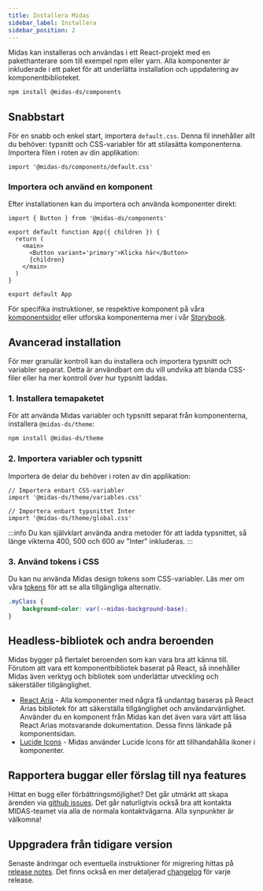 ```yaml
---
title: Installera Midas
sidebar_label: Installera
sidebar_position: 2
---
```


Midas kan installeras och användas i ett React-projekt med en pakethanterare som till exempel npm eller yarn.
Alla komponenter är inkluderade i ett paket för att underlätta installation och uppdatering av komponentbiblioteket.

```bash npm2yarn
npm install @midas-ds/components
```

## Snabbstart

För en snabb och enkel start, importera `default.css`. Denna fil innehåller allt du behöver: typsnitt och CSS-variabler för att stilasätta komponenterna. Importera filen i roten av din applikation:

```tsx title="main.tsx"
import '@midas-ds/components/default.css'
```

### Importera och använd en komponent

Efter installationen kan du importera och använda komponenter direkt:

```tsx {1,6} title="App.tsx"
import { Button } from '@midas-ds/components'

export default function App({ children }) {
  return (
    <main>
      <Button variant='primary'>Klicka här</Button>
      {children}
    </main>
  )
}

export default App
```

För specifika instruktioner, se respektive komponent på våra [komponentsidor](/components/accordion) eller
utforska komponenterna mer i vår [Storybook](https://designsystem.migrationsverket.se/storybook/).

## Avancerad installation

För mer granulär kontroll kan du installera och importera typsnitt och variabler separat. Detta är användbart om du vill
undvika att blanda CSS-filer eller ha mer kontroll över hur typsnitt laddas.

### 1. Installera temapaketet

För att använda Midas variabler och typsnitt separat från komponenterna, installera `@midas-ds/theme`:

```bash npm2yarn
npm install @midas-ds/theme
```

### 2. Importera variabler och typsnitt

Importera de delar du behöver i roten av din applikation:

```tsx title="main.tsx"
// Importera enbart CSS-variabler
import '@midas-ds/theme/variables.css'

// Importera enbart typsnittet Inter
import '@midas-ds/theme/global.css'
```
:::info
Du kan självklart använda andra metoder för att ladda typsnittet, så länge vikterna 400, 500 och 600 av "Inter" inkluderas.
:::

### 3. Använd tokens i CSS

Du kan nu använda Midas design tokens som CSS-variabler. Läs mer om våra [tokens](/basics/tokens/) för att se alla tillgängliga alternativ.

```css title="index.css"
.myClass {
    background-color: var(--midas-background-base);
}
```

## Headless-bibliotek och andra beroenden

Midas bygger på flertalet beroenden som kan vara bra att känna till. Förutom att vara ett komponentbibliotek baserat på React,
så innehåller Midas även verktyg och bibliotek som underlättar utveckling och säkerställer tillgänglighet.

- [React Aria](https://react-spectrum.adobe.com/react-aria/) - Alla komponenter med några få undantag baseras på React Arias bibliotek för att säkerställa tillgänglighet
och användarvänlighet. Använder du en komponent från Midas kan det även vara värt att läsa React Arias motsvarande dokumentation.
Dessa finns länkade på komponentsidan.
- [Lucide Icons](https://lucide.dev/) - Midas använder Lucide Icons för att tillhandahålla ikoner i komponenter.

## Rapportera buggar eller förslag till nya features

Hittat en bugg eller förbättringsmöjlighet? Det går utmärkt att skapa ärenden via [github issues](https://github.com/migrationsverket/midas/issues).
Det går naturligtvis också bra att kontakta MIDAS-teamet via alla de normala kontaktvägarna. Alla synpunkter är välkomna!

## Uppgradera från tidigare version

Senaste ändringar och eventuella instruktioner för migrering hittas på [release notes](/release-notes). Det finns också en
mer detaljerad [changelog](/changelog) för varje release.
